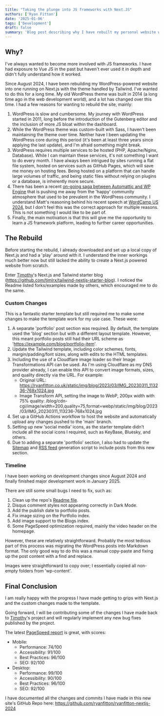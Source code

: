 ```yaml
---
title: "Taking the plunge into JS frameworks with Next.JS"
authors: ['Ryan Fitton']
date: '2025-01-06'
tags: ['Development']
draft: false
summary: 'Blog post describing why I have rebuilt my personal website with Next.JS and Tailwind.'
---
```


## Why?

I've always wanted to become more involved with JS frameworks. I have had exposure to Vue JS in the past but haven't ever used it in depth and didn't fully understand how it worked.

Since August 2024, I have been rebuilding my WordPress-powered website into one running on Next.js with the theme handled by Tailwind. I've wanted to do this for a long time. My old WordPress theme was built in 2014 (a long time ago in the web development world), and a lot has changed over this time. I had a few reasons for wanting to rebuild the site, mainly:

1. WordPress is slow and cumbersome. My journey with WordPress started in 2011, long before the introduction of the Gutenberg editor and the inclusion of more JS bloat within the dashboard.
2. While the WordPress theme was custom-built with Sass, I haven't been maintaining the theme over time. Neither have I been updating the WordPress core during this period (it's been at least three years since applying the last update), and I'm afraid something might break.
3. WordPress requires multiple services to be hosted (PHP, Apache/Nginx, Database). While I can maintain these services, it's not something I want to do every month. I have always been intrigued by sites running a flat file system, hosted on services such as GitHub Pages, which will save me money on hosting fees. Being hosted on a platform that can handle large volumes of traffic, and being static files without relying on plugins or a database, is inherently more secure.
4. There has been a recent [on-going saga between Automattic and WP Engine](https://css-tricks.com/catching-up-on-the-wordpress-wp-engine-sitch/) that is pushing me away from the 'happy' community atmosphere that used to be prevalent in the WordPress community. I understand Matt's reasoning behind his recent speech at [WordCamp US 2024](https://www.reddit.com/r/Wordpress/comments/1flqqm5/matt_just_threw_wp_engine_under_the_bus_hard/), but I don't feel this was the correct approach for multiple reasons. This is not something I would like to be part of.
5. Finally, the main motivation is that this will give me the opportunity to learn a JS framework platform, leading to further career opportunities.

## The Rebuild

Before starting the rebuild, I already downloaded and set up a local copy of Next.js and had a 'play' around with it. I understand the inner workings much better now but still lacked the ability to create a Next.js powered website from scratch.

Enter [Timothy](https://github.com/timlrx)'s Next.js and Tailwind starter blog (https://github.com/timlrx/tailwind-nextjs-starter-blog). I noticed the Readme listed forks/examples made by others, which encouraged me to do the same.

### Custom Changes

This is a fantastic starter template but still required me to make some changes to make the template work for my use case. These were:

1. A separate 'portfolio' post section was required. By default, the template used the 'blog' section but with a different layout template. However, this meant portfolio posts still had their URL scheme as 'https://example.com/blog/portfolio-item'.
2. Update the Tailwind template, including color schemes, fonts, margin/padding/font sizes, along with edits to the HTML templates.
3. Including the use of a Cloudflare image loader so their Image Transformations API can be used. As I'm using Cloudflare as my DNS provider already, I can enable this API to convert image formats, sizes, and quality directly via the URL. For example:
   - Original URL: https://ryanfitton.co.uk/static/img/blog/2023/03/IMG_20230311_113236-768x1024.jpg
   - Image Transform API, setting the image to WebP, 200px width with 75% quality: /blog/cdn-cgi/image/width=200,quality=75,format=webp/static/img/blog/2023/03/IMG_20230311_113236-768x1024.jpg
4. Set up a GitHub Actions workflow to host the website and automatically upload any changes pushed to the 'main' branch.
5. Setting up new 'social media' icons, as the starter template didn't include all the social icons I required, such as KeyBase, Bluesky, and others.
6. Due to adding a separate 'portfolio' section, I also had to update the [Sitemap](/blog/sitemap.xml) and [RSS feed](/blog/feed.xml) generation script to include posts from this new section.

### Timeline

I have been working on development changes since August 2024 and finally finished major development work in January 2025.

There are still some small bugs I need to fix, such as:

1. Clean up the repo's [Readme file](https://github.com/ryanfitton/ryanfitton-nextjs-2024/blob/main/README.md).
2. Disqus comment styles not appearing correctly in Dark Mode.
3. Add the publish date to portfolio posts.
4. Fix image sizing on the Portfolio index. 
5. Add image support to the Blogs index. 
6. Some PageSpeed optimization required, mainly the video header on the homepage.

However, these are relatively straightforward. Probably the most tedious part of this process was migrating the WordPress posts into Markdown format. The only good way to do this was a manual copy-paste and fixing up the post content with a find and replace.

Images were straightforward to copy over; I essentially copied all non-empty folders from 'wp-content'.

## Final Conclusion

I am really happy with the progress I have made getting to grips with Next.js and the custom changes made to the template.

Going forward, I will be contributing some of the changes I have made back to [Timothy](https://github.com/timlrx)'s project and will regularly implement any new bug fixes published by the project.

The latest [PageSpeed report](https://pagespeed.web.dev/analysis/https-ryanfitton-co-uk/dem3unz4on?form_factor=mobile) is great, with scores:

- Mobile:
  - Performance: 74/100
  - Accessibility: 91/100
  - Best Practices: 96/100
  - SEO: 92/100
- Desktop:
  - Performance: 99/100
  - Accessibility: 90/100
  - Best Practices: 96/100
  - SEO: 92/100

I have documented all the changes and commits I have made in this new site's GitHub Repo here: https://github.com/ryanfitton/ryanfitton-nextjs-2024
